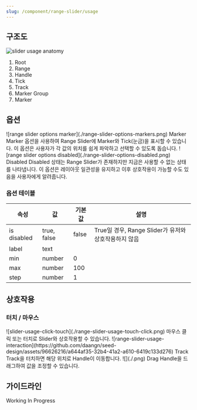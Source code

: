```yaml
---
slug: /component/range-slider/usage
---
```


## 구조도

<Anatomy>![slider usage anatomy](./anatomy.png)</Anatomy>

1. Root
2. Range
3. Handle
4. Tick
5. Track
6. Marker Group
7. Marker

## 옵션

<HalfCard>
  <HalfCardImageCell>
    ![range slider options marker](./range-slider-options-markers.png)
  </HalfCardImageCell>
  <HalfCardDescriptionCell>
    <HalfCardDescriptionTitle>Marker</HalfCardDescriptionTitle>
    <HalfCardDescription>
      Marker 옵션을 사용하여 Range Slider에 Marker와 Tick(눈금)을 표시할 수
      있습니다. 이 옵션은 사용자가 각 값의 위치를 쉽게 파악하고 선택할 수 있도록
      돕습니다.
    </HalfCardDescription>
  </HalfCardDescriptionCell>
</HalfCard>

<HalfCard>
  <HalfCardImageCell>
    ![range slider options disabled](./range-slider-options-disabled.png)
  </HalfCardImageCell>
  <HalfCardDescriptionCell>
    <HalfCardDescriptionTitle>Disabled</HalfCardDescriptionTitle>
    <HalfCardDescription>
      Disabled 상태는 Range Slider가 존재하지만 지금은 사용할 수 없는 상태를
      나타냅니다. 이 옵션은 레이아웃 일관성을 유지하고 이후 상호작용이 가능할
      수도 있음을 사용자에게 알려줍니다.
    </HalfCardDescription>
  </HalfCardDescriptionCell>
</HalfCard>

### 옵션 테이블

| 속성        | 값          | 기본값 | 설명                                                 |
| ----------- | ----------- | ------ | ---------------------------------------------------- |
| is disabled | true, false | false  | True일 경우, Range Slider가 유저와 상호작용하지 않음 |
| label       | text        |        |                                                      |
| min         | number      | 0      |                                                      |
| max         | number      | 100    |                                                      |
| step        | number      | 1      |                                                      |

## 상호작용

### 터치 / 마우스

<FullCard>
  <FullCardImageCell>
    ![slider-usage-click-touch](./range-slider-usage-touch-click.png)
  </FullCardImageCell>
  <FullCardDescription>
    마우스 클릭 또는 터치로 Slider와 상호작용할 수 있습니다.
  </FullCardDescription>
</FullCard>

<HalfCard>
  <HalfCardImageCell>
    ![range-slider-usage-interaction](https://github.com/daangn/seed-design/assets/96626216/a644af35-32b4-41a2-a610-6419c133d276)
  </HalfCardImageCell>
  <HalfCardDescriptionCell>
    <HalfCardDescriptionTitle>Track</HalfCardDescriptionTitle>
    <HalfCardDescription>
      Track을 터치하면 해당 위치로 Handle이 이동합니다.
    </HalfCardDescription>
  </HalfCardDescriptionCell>
</HalfCard>

<HalfCard>
  <HalfCardImageCell>![](./.png)</HalfCardImageCell>
  <HalfCardDescriptionCell>
    <HalfCardDescriptionTitle>Drag</HalfCardDescriptionTitle>
    <HalfCardDescription>
      Handle을 드래그하여 값을 조정할 수 있습니다.
    </HalfCardDescription>
  </HalfCardDescriptionCell>
</HalfCard>

## 가이드라인

Working In Progress
